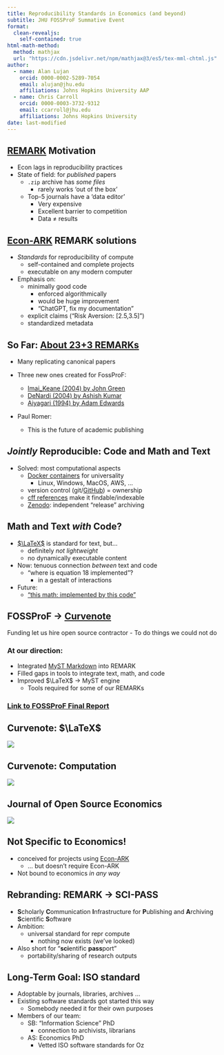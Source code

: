 ```yaml
---
title: Reproducibility Standards in Economics (and beyond)
subtitle: JHU FOSSProF Summative Event
format: 
  clean-revealjs:
    self-contained: true
html-math-method:
  method: mathjax
  url: "https://cdn.jsdelivr.net/npm/mathjax@3/es5/tex-mml-chtml.js"
author:
  - name: Alan Lujan
    orcid: 0000-0002-5289-7054
    email: alujan@jhu.edu
    affiliations: Johns Hopkins University AAP
  - name: Chris Carroll
    orcid: 0000-0003-3732-9312
    email: ccarroll@jhu.edu
    affiliations: Johns Hopkins University
date: last-modified
---
```


## [REMARK](https://github.com/econ-ark/REMARK) Motivation

- Econ lags in reproducibility practices
- State of field: for _published_ papers
  - `.zip` archive has *some files*
    - rarely works 'out of the box'
  - Top-5 journals have a 'data editor'
      - Very expensive
      - Excellent barrier to competition
      - Data $\neq$ results

## [Econ-ARK](https://econ-ark.org) REMARK solutions

- _Standards_ for reproducibility of compute
    - self-contained and complete projects
    - executable on any modern computer
      

- Emphasis on:
    - minimally good code
      - enforced algorithmically
      - would be huge improvement
      - "ChatGPT, fix my documentation"
    - explicit claims ("Risk Aversion: [2.5,3.5]")
    - standardized metadata

## So Far: [About 23+3 REMARKs](https://econ-ark.org/materials)

- Many replicating canonical papers

- Three new ones created for FossProF:
    - [Imai_Keane (2004) by John Green](https://github.com/JohnRGreen/ImaiKeane_replication)
    - [DeNardi (2004) by Ashish Kumar](https://github.com/ashishk87/DeNardi_2004_replication)
    - [Aiyagari (1994) by Adam Edwards](https://github.com/Adam-Edwards-JHU/Aiyagari1994QJE)
    
- Paul Romer:
  - This is the future of academic publishing

## _Jointly_ Reproducible: Code and Math and Text

- Solved: most computational aspects
    - [Docker containers](https://docker.com) for universality
      - Linux, Windows, MacOS, AWS, ...
    - version control (git/[GitHub](https://github.com)) = ownership
    - [cff references](https://citation-file-format.github.io/) make it findable/indexable
    - [Zenodo](https://zenodo.org): independent "release" archiving

## Math and Text _with_ Code?
- [$\LaTeX$](https://www.tug.org/texlive/) is standard for text, but...
    - definitely *not lightweight*
    - no dynamically executable content
- Now: tenuous connection _between_ text and code
  - "where is equation 18 implemented"?
    - in a gestalt of interactions
- Future:
  - ["this math: implemented by this code"](https://econ-ark.org/materials/bufferstocktheory)

## FOSSProF $\rightarrow$ [Curvenote](https://curvenote.com/)

Funding let us hire open source contractor
- To do things we could not do

### At our direction:
- Integrated [MyST Markdown](https://mystmd.org/) into REMARK
- Filled gaps in tools to integrate text, math, and code
- Improved $\LaTeX$ $\rightarrow$ MyST engine
  - Tools required for some of our REMARKs

### [Link to FOSSProF Final Report](https://econ-ark.github.io/FOSSProF/)

## Curvenote: $\LaTeX$

![](CNlatexImprovements.png)

## Curvenote: Computation
![](CNexamples.png)

## Journal of Open Source Economics

<a href="https://josecon.curve.space/articles/018dc338-e64c-7c68-9b37-4f3d092f4252" target="_blank">
 <img src="compute.png" />
</a>

## Not Specific to Economics!

- conceived for projects using [Econ-ARK](https://docs.econ-ark.org)
  - ... but doesn't require Econ-ARK
- Not bound to economics *in any way*

## Rebranding: REMARK $\rightarrow$ SCI-PASS

- **S**cholarly **C**ommunication **I**nfrastructure for **P**ublishing and **A**rchiving **S**cientific **S**oftware
- Ambition:
  -  universal standard for repr compute
     -  nothing now exists (we've looked)
- Also short for “**sci**entific **pass**port”
  - portability/sharing of research outputs

## Long-Term Goal: ISO standard

- Adoptable by journals, libraries, archives ...
- Existing software standards got started this way
  - Somebody needed it for their own purposes
- Members of our team:
  - SB: "Information Science" PhD
    - connection to archivists, librarians
  - AS: Economics PhD
    - Vetted ISO software standards for Oz
